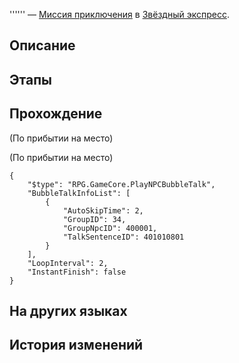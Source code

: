 {{Дополнить|Диалоги.}}
{{Миссия Инфобокс
|id              = 4010107
|Название        = 
|Изображение     = Миссия Освоения .png
|Тип             = Миссия приключения
|События         = 
|Глава           = 
|Условия         = 
* Завершена [[Миссия Освоения]] ''[[Отважный дракон в безбрежном океане]]''
* Завершена [[Миссия приключения]] ''[[Мимолётные огни]]''
|Персонажи       = Первопроходец
|СтартЛокация    = [[Звёздный экспресс]] — [[Общий вагон]]
|Локации         = Общий вагон
|Предыдущая      = Мимолётные огни
|Следующая       = 
|Награды         = 
}}
'''''' — [[Миссия приключения]] в [[Звёздный экспресс]].

==Описание==
{{Описание|<!--официальное описание из Перекрёстка судеб-->}}

==Этапы==


==Прохождение==
{{Дополнить}}

;(По прибытии на место)

;(По прибытии на место)
<pre>{
	"$type": "RPG.GameCore.PlayNPCBubbleTalk",
	"BubbleTalkInfoList": [
		{
			"AutoSkipTime": 2,
			"GroupID": 34,
			"GroupNpcID": 400001,
			"TalkSentenceID": 401010801
		}
	],
	"LoopInterval": 2,
	"InstantFinish": false
}</pre>
{{Диалог Конец}}

==На других языках==
{{На других языках
|en   = 
|zhs  = 
|zht  = 
|ja   = 
|ko   = 
|es   = 
|fr   = 
|ru   = 
|th   = 
|vi   = 
|de   = 
|id   = 
|pt   = 
}}

==История изменений==
{{История изменений|2.7}}
